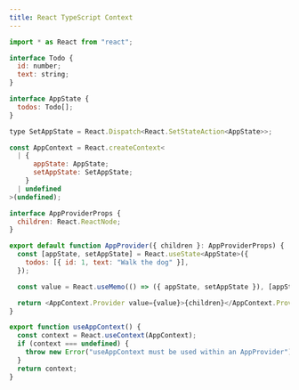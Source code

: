 ```yaml
---
title: React TypeScript Context
---
```


```JavaScript
import * as React from "react";

interface Todo {
  id: number;
  text: string;
}

interface AppState {
  todos: Todo[];
}

type SetAppState = React.Dispatch<React.SetStateAction<AppState>>;

const AppContext = React.createContext<
  | {
      appState: AppState;
      setAppState: SetAppState;
    }
  | undefined
>(undefined);

interface AppProviderProps {
  children: React.ReactNode;
}

export default function AppProvider({ children }: AppProviderProps) {
  const [appState, setAppState] = React.useState<AppState>({
    todos: [{ id: 1, text: "Walk the dog" }],
  });

  const value = React.useMemo(() => ({ appState, setAppState }), [appState]);

  return <AppContext.Provider value={value}>{children}</AppContext.Provider>;
}

export function useAppContext() {
  const context = React.useContext(AppContext);
  if (context === undefined) {
    throw new Error("useAppContext must be used within an AppProvider");
  }
  return context;
}
```